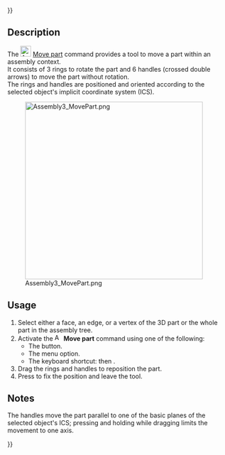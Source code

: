 {{UnfinishedDocu{{#translation:}}}}
<languages/>

{{Docnav
|[[Assembly3_QuickSolve|Quick solve]]
|[[Assembly3_AxialMove|Axial move]]
|[[Assembly3_Workbench|Assembly3]]
|IconL=Assembly_QuickSolve.svg
|IconR=Assembly_AxialMove.svg‎‎
|IconC=Assembly3_workbench_icon.svg
}}

{{GuiCommand
|Name=Assembly3 MovePart
|Icon=Assembly_Move.svg
|MenuLocation=Assembly3 → Move part
|Workbenches=[[Assembly3_Workbench|Assembly3]]
|Shortcut={{KEY|A}} then {{KEY|M}}
}}

== Description ==

The [[Image:Assembly_Move.svg‎‎|24px]] [[Assembly3_MovePart|Move part]] command provides a tool to move a part within an assembly context. </br> It consists of 3 rings to rotate the part and 6 handles (crossed double arrows) to move the part without rotation. </br> The rings and handles are positioned and oriented according to the selected object's implicit coordinate system (ICS).

[[Image:Assembly3_MovePart.png|400px]]

== Usage ==

# Select either a face, an edge, or a vertex of the 3D part or the whole part in the assembly tree.
# Activate the [[Image:Assembly_Move.svg‎‎|16px]] '''Move part''' command using one of the following:
#* The {{Button|[[Image:Assembly_Move.svg‎‎|16px]] [[Assembly3_MovePart|Move part]]}} button.
#* The {{MenuCommand|Assembly3 → [[Image:Assembly_Move.svg‎‎|16px]] Move part}} menu option.
#* The keyboard shortcut: {{KEY|A}} then {{KEY|M}}.
# Drag the rings and handles to reposition the part.
# Press {{KEY|Esc}} to fix the position and leave the tool.

==Notes==

The handles move the part parallel to one of the basic planes of the selected object's ICS; pressing and holding {{KEY|shift}} while dragging limits the movement to one axis.

{{Docnav
|[[Assembly3_QuickSolve|Quick solve]]
|[[Assembly3_AxialMove|Axial move]]
|[[Assembly3_Workbench|Assembly3]]
|IconL=Assembly_QuickSolve.svg
|IconR=Assembly_AxialMove.svg‎‎
|IconC=Assembly3_workbench_icon.svg
}}

{{Userdocnavi{{#translation:}}}}